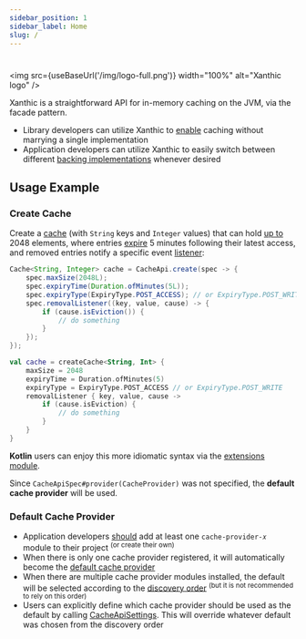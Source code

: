 ```yaml
---
sidebar_position: 1
sidebar_label: Home
slug: /
---
```



# 

<img src={useBaseUrl('/img/logo-full.png')} width="100%" alt="Xanthic logo" />

Xanthic is a straightforward API for in-memory caching on the JVM, via the facade pattern.

- Library developers can utilize Xanthic to [enable](/getting-started/installation#usage-for-library-developers) caching without marrying a single implementation
- Application developers can utilize Xanthic to easily switch between different [backing implementations](/provider/) whenever desired

## Usage Example

### Create Cache

Create a [cache](https://javadoc.io/doc/io.github.xanthic.cache/cache-api/latest/io/github/xanthic/cache/api/Cache.html) (with `String` keys and `Integer` values)
that can hold [up to](https://javadoc.io/doc/io.github.xanthic.cache/cache-api/latest/io/github/xanthic/cache/api/ICacheSpec.html#maxSize()) 2048 elements,
where entries [expire](https://javadoc.io/doc/io.github.xanthic.cache/cache-api/latest/io/github/xanthic/cache/api/ICacheSpec.html#expiryType()) 5 minutes following their latest access,
and removed entries notify a specific event [listener](https://javadoc.io/doc/io.github.xanthic.cache/cache-api/latest/io/github/xanthic/cache/api/ICacheSpec.html#removalListener()):

<Tabs>
  <TabItem value="java" label="Java" default>

```java
Cache<String, Integer> cache = CacheApi.create(spec -> {
    spec.maxSize(2048L);
    spec.expiryTime(Duration.ofMinutes(5L));
    spec.expiryType(ExpiryType.POST_ACCESS); // or ExpiryType.POST_WRITE
    spec.removalListener((key, value, cause) -> {
        if (cause.isEviction()) {
            // do something
        }
    });
});
```

  </TabItem>
  <TabItem value="kotlin" label="Kotlin">

```kotlin
val cache = createCache<String, Int> {
    maxSize = 2048
    expiryTime = Duration.ofMinutes(5)
    expiryType = ExpiryType.POST_ACCESS // or ExpiryType.POST_WRITE
    removalListener { key, value, cause ->
        if (cause.isEviction) {
            // do something
        }
    }
}
```

<Alert severity="info" variant="outlined">
    <b>Kotlin</b> users can enjoy this more idiomatic syntax via the <a href="/getting-started/kotlin">extensions module</a>.
</Alert>

  </TabItem>
</Tabs>

Since `CacheApiSpec#provider(CacheProvider)` was not specified, the <b>default cache provider</b> will be used.

### Default Cache Provider

* Application developers [should](/getting-started/installation#usage-for-application-developers) add at least one `cache-provider-𝑥` module to their project <sup>(or create their own)</sup>
* When there is only one cache provider registered, it will automatically become the [default cache provider](https://javadoc.io/doc/io.github.xanthic.cache/cache-core/latest/io/github/xanthic/cache/core/CacheApiSettings.html#getDefaultCacheProvider())
* When there are multiple cache provider modules installed, the default will be selected according to the [discovery order](/provider/) <sup>(but it is not recommended to rely on this order)</sup>
* Users can explicitly define which cache provider should be used as the default by calling [CacheApiSettings](https://javadoc.io/doc/io.github.xanthic.cache/cache-core/latest/io/github/xanthic/cache/core/CacheApiSettings.html#setDefaultCacheProvider(io.github.xanthic.cache.api.CacheProvider)). This will override whatever default was chosen from the discovery order
